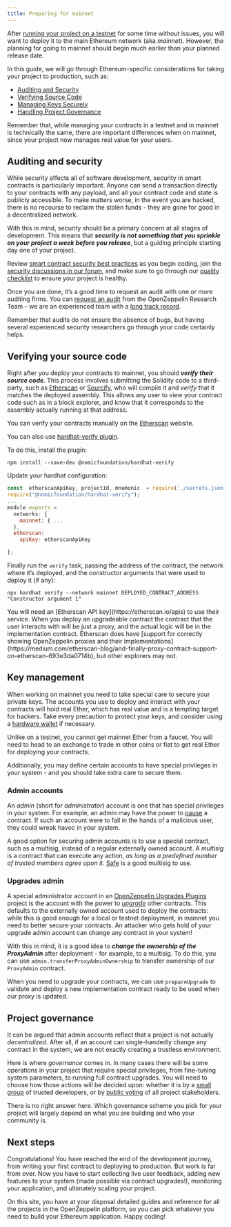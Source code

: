 ```yaml
---
title: Preparing for mainnet
---
```


After [running your project on a testnet](connecting-to-public-test-networks) for some time without issues, you will want to deploy it to the main Ethereum network (aka _mainnet_). However, the planning for going to mainnet should begin much earlier than your planned release date.

In this guide, we will go through Ethereum-specific considerations for taking your project to production, such as:

* [Auditing and Security](#auditing-and-security)
* [Verifying Source Code](#verifying-your-source-code)
* [Managing Keys Securely](#key-management)
* [Handling Project Governance](#project-governance)

Remember that, while managing your contracts in a testnet and in mainnet is technically the same, there are important differences when on mainnet, since your project now manages real value for your users.

## Auditing and security

While security affects all of software development, security in smart contracts is particularly important. Anyone can send a transaction directly to your contracts with any payload, and all your contract code and state is publicly accessible. To make matters worse, in the event you are hacked, there is no recourse to reclaim the stolen funds - they are gone for good in a decentralized network.

With this in mind, security should be a primary concern at all stages of development. This means that ***security is not something that you sprinkle on your project a week before you release***, but a guiding principle starting day one of your project.

Review [smart contract security best practices](https://consensys.github.io/smart-contract-best-practices/) as you begin coding, join the [security discussions in our forum](https://forum.openzeppelin.com/c/security/25), and make sure to go through our [quality checklist](https://blog.openzeppelin.com/follow-this-quality-checklist-before-an-audit-8cc6a0e44845/) to ensure your project is healthy.

Once you are done, it’s a good time to request an audit with one or more auditing firms. You can [request an audit](https://openzeppelin.com/security-audits/) from the OpenZeppelin Research Team - we are an experienced team with a [long track record](https://blog.openzeppelin.com/security-audits/).

Remember that audits do not ensure the absence of bugs, but having several experienced security researchers go through your code certainly helps.

## Verifying your source code

Right after you deploy your contracts to mainnet, you should ***verify their source code***. This process involves submitting the Solidity code to a third-party, such as [Etherscan](https://etherscan.io/) or [Sourcify](https://sourcify.dev/), who will compile it and _verify_ that it matches the deployed assembly. This allows any user to view your contract code such as in a block explorer, and know that it corresponds to the assembly actually running at that address.

You can verify your contracts manually on the [Etherscan](https://etherscan.io/verifyContract) website.

You can also use [hardhat-verify plugin](https://hardhat.org/hardhat-runner/plugins/nomicfoundation-hardhat-verify).

To do this, install the plugin:
```console
npm install --save-dev @nomicfoundation/hardhat-verify
```

Update your hardhat configuration:
```js
const  etherscanApiKey, projectId, mnemonic  = require('./secrets.json');
require("@nomicfoundation/hardhat-verify");
...
module.exports =
  networks: {
    mainnet: { ...
  },
  etherscan:
    apiKey: etherscanApiKey

};
```
Finally run the `verify` task, passing the address of the contract, the network where it’s deployed, and the constructor arguments that were used to deploy it (if any):

```console
npx hardhat verify --network mainnet DEPLOYED_CONTRACT_ADDRESS "Constructor argument 1"
```
<Callout>
You will need an [Etherscan API key](https://etherscan.io/apis) to use their service.
</Callout>

<Callout>
When you deploy an upgradeable contract the contract that the user interacts with will be just a proxy, and the actual logic will be in the implementation contract. Etherscan does have [support for correctly showing OpenZeppelin proxies and their implementations](https://medium.com/etherscan-blog/and-finally-proxy-contract-support-on-etherscan-693e3da0714b), but other explorers may not.
</Callout>

## Key management

When working on mainnet you need to take special care to secure your private keys. The accounts you use to deploy and interact with your contracts will hold real Ether, which has real value and is a tempting target for hackers. Take every precaution to protect your keys, and consider using a [hardware wallet](https://ethereum.org/en/security/#use-hardware-wallet) if necessary.

<Callout>
Unlike on a testnet, you cannot get mainnet Ether from a faucet. You will need to head to an exchange to trade in other coins or fiat to get real Ether for deploying your contracts.
</Callout>

Additionally, you may define certain accounts to have special privileges in your system - and you should take extra care to secure them.

### Admin accounts

An _admin_ (short for _administrator_) account is one that has special privileges in your system. For example, an admin may have the power to [pause](contracts:api:utils#Pausable) a contract. If such an account were to fall in the hands of a malicious user, they could wreak havoc in your system.

A good option for securing admin accounts is to use a special contract, such as a multisig, instead of a regular externally owned account. A _multisig_ is a contract that can execute any action, _as long as a predefined number of trusted members agree upon it_. [Safe](https://safe.global/wallet) is a good multisig to use.

### Upgrades admin

A special administrator account in an [OpenZeppelin Upgrades Plugins](/upgrades-plugins) project is the account with the power to [_upgrade_](upgrading-smart-contracts) other contracts. This defaults to the externally owned account used to deploy the contracts: while this is good enough for a local or testnet deployment, in mainnet you need to better secure your contracts. An attacker who gets hold of your upgrade admin account can change any contract in your system!

With this in mind, it is a good idea to ***change the ownership of the ProxyAdmin*** after deployment  - for example, to a multisig. To do this, you can use `admin.transferProxyAdminOwnership` to transfer ownership of our `ProxyAdmin` contract.

When you need to upgrade your contracts, we can use `prepareUpgrade` to validate and deploy a new implementation contract ready to be used when our proxy is updated.

## Project governance

It can be argued that admin accounts reflect that a project is not actually _decentralized_. After all, if an account can single-handedly change any contract in the system, we are not exactly creating a trustless environment.

Here is where _governance_ comes in. In many cases there will be some operations in your project that require special privileges, from fine-tuning system parameters, to running full contract upgrades. You will need to choose how those actions will be decided upon: whether it is by a [small group](https://safe.global/wallet) of trusted developers, or by [public voting](../governance) of all project stakeholders.

There is no right answer here. Which governance scheme you pick for your project will largely depend on what you are building and who your community is.

## Next steps

Congratulations! You have reached the end of the development journey, from writing your first contract to deploying to production. But work is far from over. Now you have to start collecting live user feedback, adding new features to your system (made possible via contract upgrades!), monitoring your application, and ultimately scaling your project.

On this site, you have at your disposal detailed guides and reference for all the projects in the OpenZeppelin platform, so you can pick whatever you need to build your Ethereum application. Happy coding!
